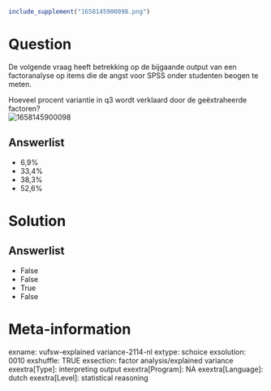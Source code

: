 ```r
include_supplement("1658145900098.png")
```

Question
========
​De volgende vraag heeft betrekking op de bijgaande output van een
factoranalyse op items die de angst voor SPSS onder studenten beogen te
meten.  
  
Hoeveel procent variantie in q3 wordt verklaard door de geëxtraheerde
factoren?  
<img src="1658145900098.png" class="fr-fic fr-dii enlargeimage tvcss_2"
alt="1658145900098" />

Answerlist
----------
* 6,9%
* 33,4%
* 38,3%
* 52,6%

Solution
========










Answerlist
----------
* False
* False
* True
* False

Meta-information
================
exname: vufsw-explained variance-2114-nl
extype: schoice
exsolution: 0010
exshuffle: TRUE
exsection: factor analysis/explained variance
exextra[Type]: interpreting output
exextra[Program]: NA
exextra[Language]: dutch
exextra[Level]: statistical reasoning


